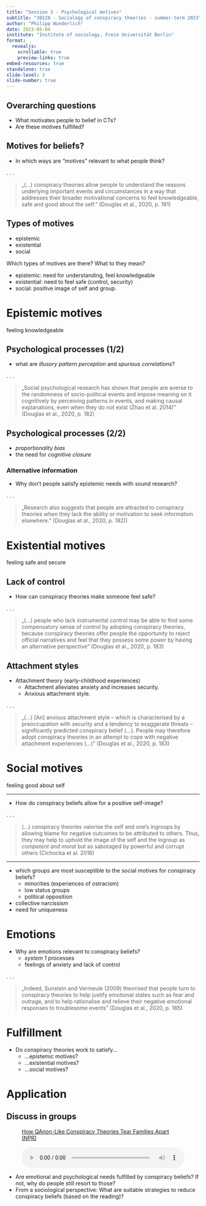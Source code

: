 ```yaml
---
title: "Session 3 - Psychological motives"
subtitle: "30228 - Sociology of conspiracy theories - summer-term 2023"
author: "Philipp Wunderlich"
date: 2023-05-04
institute: "Institute of sociology, Freie Universität Berlin"
format:
  revealjs:
    scrollable: true
    preview-links: true
embed-resources: true
standalone: true
slide-level: 3
slide-number: true
---
```


## Overarching questions

-   What motivates people to belief in CTs?
-   Are these motives fulfilled?

## Motives for beliefs?

-   In which ways are "motives" relevant to what people think?

. . .

> „(...) conspiracy theories allow people to understand the reasons underlying important events and circumstances in a way that addresses their broader motivational concerns to feel knowledgeable, safe and good about the self." (Douglas et al., 2020, p. 181)

## Types of motives

::: incremental
-   epistemic
-   existential
-   social
:::

::: notes
Which types of motives are there? What to they mean?

-   epistemic: need for understanding, feel knowledgeable
-   existential: need to feel safe (control, security)
-   social: positive image of self and group.
:::

# Epistemic motives

feeling knowledgeable

## Psychological processes (1/2)

-   what are *illusory pattern perception* and *spurious correlations*?

. . .

> „Social psychological research has shown that people are averse to the randomness of socio-political events and impose meaning on it cognitively by perceiving patterns in events, and making causal explanations, even when they do not exist (Zhao et al. 2014)" (Douglas et al., 2020, p. 182)

## Psychological processes (2/2)

::: incremental
-   *proportionality bias*
-   the need for *cognitive closure*
:::

### Alternative information

-   Why don't people satisfy epistemic needs with sound research?

. . .

> „Research also suggests that people are attracted to conspiracy theories when they lack the ability or motivation to seek information elsewhere." (Douglas et al., 2020, p. 182))

# Existential motives

feeling safe and secure

## Lack of control

-   How can conspiracy theories make someone feel safe?

. . .

> „(...) people who lack instrumental control may be able to find some compensatory sense of control by adopting conspiracy theories, because conspiracy theories offer people the opportunity to reject official narratives and feel that they possess some power by having an alternative perspective" (Douglas et al., 2020, p. 183)

## Attachment styles

::: incremental
-   Attachment theory (early-childhood experiences)
    -   Attachment alleviates anxiety and increases security.
    -   Anxious attachment style.
:::

. . .

> „(...) \[An\] anxious attachment style -- which is characterised by a preoccupation with security and a tendency to exaggerate threats -- significantly predicted conspiracy belief (...). People may therefore adopt conspiracy theories in an attempt to cope with negative attachment experiences (...)" (Douglas et al., 2020, p. 183)

# Social motives

feeling good about self

------------------------------------------------------------------------

-   How do conspiracy beliefs allow for a positive self-image?

. . .

> (...) conspiracy theories valorise the self and one's ingroups by allowing blame for negative outcomes to be attributed to others. Thus, they may help to uphold the image of the self and the ingroup as *competent and moral* but as sabotaged by powerful and corrupt others (Cichocka et al. 2016)

------------------------------------------------------------------------

::: incremental
-   which groups are most susceptible to the social motives for conspiracy beliefs?
    -   minorities (experiences of ostracism)
    -   low status groups
    -   political opposition
-   collective narcissism
-   need for uniqueness
:::

# Emotions

::: incremental
-   Why are emotions relevant to conspiracy beliefs?
    -   *system 1* processes
    -   feelings of anxiety and lack of control
:::

. . .

> „Indeed, Sunstein and Vermeule (2009) theorised that people turn to conspiracy theories to help justify emotional states such as fear and outrage, and to help rationalise and relieve their negative emotional responses to troublesome events" (Douglas et al., 2020, p. 185)

# Fulfillment

-   Do conspiracy theories work to satisfy...
    -   ...epistemic motives?
    -   ...existential motives?
    -   ...social motives?

# Application

## Discuss in groups

<!-- Vielleicht interventionen finden? Oder aus Zeitungsartikel Motive anwenden? -->

<figure>

<figcaption><a href="https://www.npr.org/2021/01/15/957371294/how-qanon-like-conspiracy-theories-tear-families-apart">How QAnon-Like Conspiracy Theories Tear Families Apart (NPR)</a></figcaption>

<audio style="width:100%; padding-top: 1rem" controls src="https://ondemand.npr.org/anon.npr-mp3/npr/atc/2021/01/20210115_atc_how_qanon-like_conspiracy_theories_tear_families_apart.mp3">

</audio>

</figure>

-   Are emotional and psychological needs fulfilled by conspiracy beliefs? If not, why do people still resort to those?
-   From a sociological perspective: What are suitable strategies to reduce conspiracy beliefs (based on the reading)?
